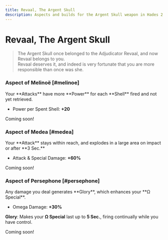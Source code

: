 ```yaml
---
title: Revaal, The Argent Skull
description: Aspects and builds for the Argent Skull weapon in Hades 2.
---
```



# Revaal, The Argent Skull

> The Argent Skull once belonged to the Adjudicator Revaal, and now Revaal belongs to you.\
> Revaal deserves it, and indeed is very fortunate that you are more responsible than once was she.

### <TextHighlight type="legendary">Aspect of Melinoë</TextHighlight> [#melinoe]

<Boon>
Your **Attacks** have more **Power** for each **Shell** fired and not yet retrieved.

- Power per Spent Shell: **+20**

</Boon>

Coming soon!

### <TextHighlight type="legendary">Aspect of Medea</TextHighlight> [#medea]

<Boon>
Your **Attack** stays within reach, and explodes in a large area on impact or after **3 Sec.**

- Attack & Special Damage: **+60%**

</Boon>

Coming soon!

### <TextHighlight type="legendary">Aspect of Persephone</TextHighlight> [#persephone]

<Boon>
Any damage you deal generates **Glory**, which enhances your **Ω Special**.

- Omega Damage: **+30%**

**Glory**: Makes your **Ω Special** last up to **5 Sec.**, firing continually while you have control.

</Boon>

Coming soon!
